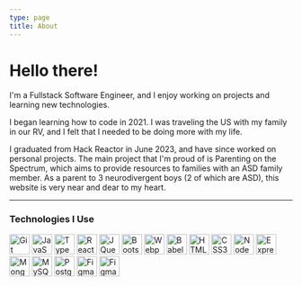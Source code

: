 ```yaml
---
type: page
title: About
---
```



# Hello there!

I'm a Fullstack Software Engineer, and I enjoy working on projects and learning new technologies.

I began learning how to code in 2021. I was traveling the US with my family in our RV, and I felt that I needed to be doing more with my life.

I graduated from Hack Reactor in June 2023, and have since worked on personal projects.
The main project that I'm proud of is Parenting on the Spectrum, which aims to provide
resources to families with an ASD family member. As a parent to 3 neurodivergent boys (2 of which are ASD),
this website is very near and dear to my heart.


---

<h3>Technologies I Use</h3>
<div style={{display:"flex", flexWrap: "wrap"}}>
<a href="https://git-scm.com/" target="_blank" rel="noreferrer"><img src="https://raw.githubusercontent.com/danielcranney/readme-generator/main/public/icons/skills/git-colored.svg" width="36" height="36" alt="Git" style={{marginRight: "50px"}}/></a>
<a href="https://developer.mozilla.org/en-US/docs/Web/JavaScript" target="_blank" rel="noreferrer"><img src="https://raw.githubusercontent.com/danielcranney/readme-generator/main/public/icons/skills/javascript-colored.svg" width="36" height="36" alt="JavaScript" style={{marginRight: "50px"}}/></a>
<a href="https://www.typescriptlang.org/" target="_blank" rel="noreferrer"><img src="https://raw.githubusercontent.com/danielcranney/readme-generator/main/public/icons/skills/typescript-colored.svg" width="36" height="36" alt="TypeScript" style={{marginRight: "50px"}}/></a>
<a href="https://reactjs.org/" target="_blank" rel="noreferrer"><img src="https://raw.githubusercontent.com/danielcranney/readme-generator/main/public/icons/skills/react-colored.svg" width="36" height="36" alt="React" style={{marginRight: "50px"}}/></a>
<a href="https://jquery.com/" target="_blank" rel="noreferrer"><img src="https://raw.githubusercontent.com/danielcranney/readme-generator/main/public/icons/skills/jquery-colored.svg" width="36" height="36" alt="JQuery" style={{marginRight: "50px"}}/></a>
<a href="https://getbootstrap.com/" target="_blank" rel="noreferrer"><img src="https://raw.githubusercontent.com/danielcranney/readme-generator/main/public/icons/skills/bootstrap-colored.svg" width="36" height="36" alt="Bootstrap" style={{marginRight: "50px"}}/></a>
<a href="https://webpack.js.org/" target="_blank" rel="noreferrer"><img src="https://raw.githubusercontent.com/danielcranney/readme-generator/main/public/icons/skills/webpack-colored.svg" width="36" height="36" alt="Webpack" style={{marginRight: "50px"}}/></a>
<a href="https://babeljs.io/" target="_blank" rel="noreferrer"><img src="https://raw.githubusercontent.com/danielcranney/readme-generator/main/public/icons/skills/babel.svg" width="36" height="36" alt="Babel" style={{marginRight: "50px"}}/></a>
<a href="https://developer.mozilla.org/en-US/docs/Glossary/HTML5" target="_blank" rel="noreferrer"><img src="https://raw.githubusercontent.com/danielcranney/readme-generator/main/public/icons/skills/html5-colored.svg" width="36" height="36" alt="HTML5"style={{marginRight: "50px"}} /></a>
<a href="https://www.w3.org/TR/CSS/#css" target="_blank" rel="noreferrer"><img src="https://raw.githubusercontent.com/danielcranney/readme-generator/main/public/icons/skills/css3-colored.svg" width="36" height="36" alt="CSS3" style={{marginRight: "50px"}}/></a>
<a href="https://nodejs.org/en/" target="_blank" rel="noreferrer"><img src="https://raw.githubusercontent.com/danielcranney/readme-generator/main/public/icons/skills/nodejs-colored.svg" width="36" height="36" alt="NodeJS" style={{marginRight: "50px"}}/></a>
<a href="https://expressjs.com/" target="_blank" rel="noreferrer"><img src="https://raw.githubusercontent.com/danielcranney/readme-generator/main/public/icons/skills/express.svg" width="36" height="36" alt="Express" style={{marginRight: "50px"}}/></a>
<a href="https://www.mongodb.com/" target="_blank" rel="noreferrer"><img src="https://raw.githubusercontent.com/danielcranney/readme-generator/main/public/icons/skills/mongodb-colored.svg" width="36" height="36" alt="MongoDB" style={{marginRight: "50px"}}/></a>
<a href="https://www.mysql.com/" target="_blank" rel="noreferrer"><img src="https://raw.githubusercontent.com/danielcranney/readme-generator/main/public/icons/skills/mysql-colored.svg" width="36" height="36" alt="MySQL" style={{marginRight: "50px"}}/></a>
<a href="https://www.postgresql.org/" target="_blank" rel="noreferrer"><img src="https://raw.githubusercontent.com/danielcranney/readme-generator/main/public/icons/skills/postgresql-colored.svg" width="36" height="36" alt="PostgreSQL" style={{marginRight: "50px"}}/></a>
<a href="https://www.figma.com/" target="_blank" rel="noreferrer"><img src="https://raw.githubusercontent.com/danielcranney/readme-generator/main/public/icons/skills/figma-colored.svg" width="36" height="36" alt="Figma" style={{marginRight: "50px"}}/></a>
<a href="https://www.python.org/" target="_blank" rel="noreferrer"><img src="https://raw.githubusercontent.com/danielcranney/readme-generator/main/public/icons/skills/python-colored.svg" width="36" height="36" alt="Figma" style={{marginRight: "50px"}}/></a>
</div>